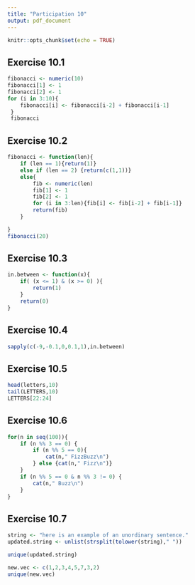 ```yaml
---
title: "Participation 10"
output: pdf_document
---
```


```r
knitr::opts_chunk$set(echo = TRUE)
```

## Exercise 10.1

```r
fibonacci <- numeric(10)
fibonacci[1] <- 1
fibonacci[2] <- 1
for (i in 3:10){
    fibonacci[i] <- fibonacci[i-2] + fibonacci[i-1]
 }
 fibonacci
```

## Exercise 10.2

```r
fibonacci <- function(len){
    if (len == 1){return(1)}
    else if (len == 2) {return(c(1,1))}
    else{
        fib <- numeric(len)
        fib[1] <- 1
        fib[2] <- 1
        for (i in 3:len){fib[i] <- fib[i-2] + fib[i-1]}
        return(fib)
    }

}
fibonacci(20)
```

## Exercise 10.3

```r
in.between <- function(x){
    if( (x <= 1) & (x >= 0) ){
        return(1)
    }
    return(0)
}
```

## Exercise 10.4

```r
sapply(c(-9,-0.1,0,0.1,1),in.between)
```

## Exercise 10.5

```r
head(letters,10)
tail(LETTERS,10)
LETTERS[22:24]
```

## Exercise 10.6

```r
for(n in seq(100)){
    if (n %% 3 == 0) {
        if (n %% 5 == 0){
            cat(n," FizzBuzz\n")
        } else {cat(n," Fizz\n")}
    }
    if (n %% 5 == 0 & n %% 3 != 0) {
        cat(n," Buzz\n")
    }
}
```

## Exercise 10.7

```r
string <- "here is an example of an unordinary sentence."
updated.string <- unlist(strsplit(tolower(string)," "))

unique(updated.string)

```

```r
new.vec <- c(1,2,3,4,5,7,3,2)
unique(new.vec)

```
